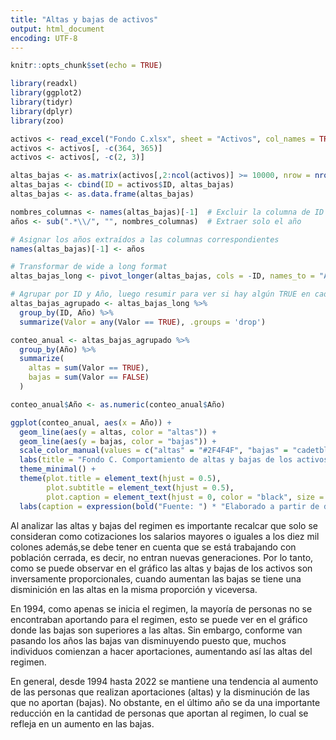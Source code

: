 ```yaml
---
title: "Altas y bajas de activos"
output: html_document
encoding: UTF-8
---
```


```r
knitr::opts_chunk$set(echo = TRUE)
```

```r
library(readxl)
library(ggplot2)
library(tidyr)
library(dplyr)
library(zoo)
```

```r
activos <- read_excel("Fondo C.xlsx", sheet = "Activos", col_names = TRUE)
activos <- activos[, -c(364, 365)]
activos <- activos[, -c(2, 3)]
```
```r
altas_bajas <- as.matrix(activos[,2:ncol(activos)] >= 10000, nrow = nrow(activos), ncol = (ncol(activos)-1))
altas_bajas <- cbind(ID = activos$ID, altas_bajas)
altas_bajas <- as.data.frame(altas_bajas)
```

```r
nombres_columnas <- names(altas_bajas)[-1]  # Excluir la columna de ID
años <- sub(".*\\/", "", nombres_columnas)  # Extraer solo el año

# Asignar los años extraídos a las columnas correspondientes
names(altas_bajas)[-1] <- años

# Transformar de wide a long format
altas_bajas_long <- pivot_longer(altas_bajas, cols = -ID, names_to = "Año", values_to = "Valor")

# Agrupar por ID y Año, luego resumir para ver si hay algún TRUE en cada año
altas_bajas_agrupado <- altas_bajas_long %>%
  group_by(ID, Año) %>%
  summarize(Valor = any(Valor == TRUE), .groups = 'drop')

conteo_anual <- altas_bajas_agrupado %>%
  group_by(Año) %>%
  summarize(
    altas = sum(Valor == TRUE),
    bajas = sum(Valor == FALSE)
  )

conteo_anual$Año <- as.numeric(conteo_anual$Año)
```

```r
ggplot(conteo_anual, aes(x = Año)) +
  geom_line(aes(y = altas, color = "altas")) +
  geom_line(aes(y = bajas, color = "bajas")) +
  scale_color_manual(values = c("altas" = "#2F4F4F", "bajas" = "cadetblue3")) +
  labs(title = "Fondo C. Comportamiento de altas y bajas de los activos.", subtitle = "1994-2023", x = "Fecha", color = "Tipo", y = "Cantidad") +
  theme_minimal() +
  theme(plot.title = element_text(hjust = 0.5),
        plot.subtitle = element_text(hjust = 0.5),
        plot.caption = element_text(hjust = 0, color = "black", size = 8)) +
  labs(caption = expression(bold("Fuente: ") * "Elaborado a partir de datos del Fondo C."))
```

Al analizar las altas y bajas del regimen es importante recalcar que solo se consideran como cotizaciones los salarios mayores o iguales a los diez mil colones además,se debe tener en cuenta que se está trabajando con población cerrada, es decir, no entran nuevas generaciones. Por lo tanto, como se puede observar en el gráfico las altas y bajas de los activos son inversamente proporcionales, cuando aumentan las bajas se tiene una disminición en las altas en la misma proporción y viceversa. 

En 1994, como apenas se inicia el regimen, la mayoría de personas no se encontraban aportando para el regimen, esto se puede ver en el gráfico donde las bajas son superiores a las altas. Sin embargo, conforme van pasando los años las bajas van disminuyendo puesto que, muchos individuos comienzan a hacer aportaciones, aumentando así las altas del regimen. 

En general, desde 1994 hasta 2022 se mantiene una tendencia al aumento de las personas que realizan aportaciones (altas) y la disminución de las que no aportan (bajas). No obstante, en el último año se da una importante reducción en la cantidad de personas que aportan al regimen, lo cual se refleja en un aumento en las bajas. 